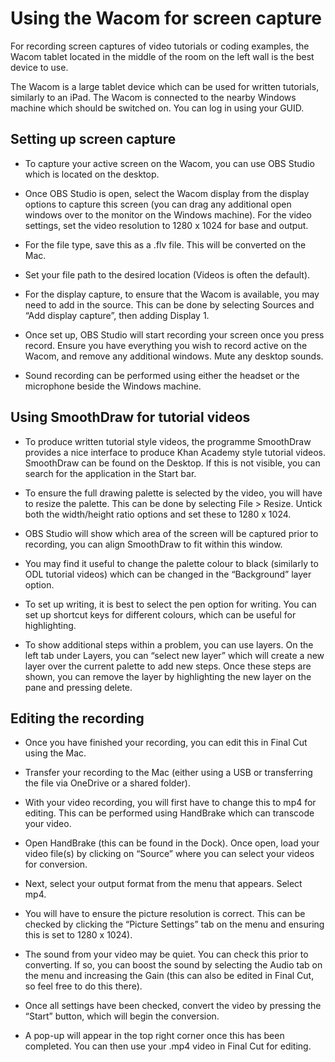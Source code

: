 # Using the Wacom for screen capture

For recording screen captures of video tutorials or coding examples, the Wacom tablet located in the middle of the room on the left wall is the best device to use. 

The Wacom is a large tablet device which can be used for written tutorials, similarly to an iPad. The Wacom is connected to the nearby Windows machine which should be switched on. You can log in using your GUID. 

## Setting up screen capture

- To capture your active screen on the Wacom, you can use OBS Studio which is located on the desktop. 

- Once OBS Studio is open, select the Wacom display from the display options to capture this screen (you can drag any additional open windows over to the monitor on the Windows machine). For the video settings, set the video resolution to 1280 x 1024 for base and output. 

- For the file type, save this as a .flv file. This will be converted on the Mac.

- Set your file path to the desired location (Videos is often the default).

- For the display capture, to ensure that the Wacom is available, you may need to add in the source. This can be done by selecting Sources and "Add display capture", then adding Display 1. 

- Once set up, OBS Studio will start recording your screen once you press record. Ensure you have everything you wish to record active on the Wacom, and remove any additional windows. Mute any desktop sounds.

- Sound recording can be performed using either the headset or the microphone beside the Windows machine. 


## Using SmoothDraw for tutorial videos

- To produce written tutorial style videos, the programme SmoothDraw provides a nice interface to produce Khan Academy style tutorial videos. SmoothDraw can be found on the Desktop. If this is not visible, you can search for the application in the Start bar. 

- To ensure the full drawing palette is selected by the video, you will have to resize the palette. This can be done by selecting File > Resize. Untick both the width/height ratio options and set these to 1280 x 1024. 
- OBS Studio will show which area of the screen will be captured prior to recording, you can align SmoothDraw to fit within this window. 

- You may find it useful to change the palette colour to black (similarly to ODL tutorial videos) which can be changed in the "Background" layer option. 

- To set up writing, it is best to select the pen option for writing. You can set up shortcut keys for different colours, which can be useful for highlighting. 

- To show additional steps within a problem, you can use layers. On the left tab under Layers, you can "select new layer" which will create a new layer over the current palette to add new steps. Once these steps are shown, you can remove the layer by highlighting the new layer on the pane and pressing delete. 


## Editing the recording

- Once you have finished your recording, you can edit this in Final Cut using the Mac. 

- Transfer your recording to the Mac (either using a USB or transferring the file via OneDrive or a shared folder).

- With your video recording, you will first have to change this to mp4 for editing. This can be performed using HandBrake which can transcode your video. 

- Open HandBrake (this can be found in the Dock). Once open, load your video file(s) by clicking on "Source" where you can select your videos for conversion. 

- Next, select your output format from the menu that appears. Select mp4. 

- You will have to ensure the picture resolution is correct. This can be checked by clicking the "Picture Settings" tab on the menu and ensuring this is set to 1280 x 1024). 

- The sound from your video may be quiet. You can check this prior to converting. If so, you can boost the sound by selecting the Audio tab on the menu and increasing the Gain (this can also be edited in Final Cut, so feel free to do this there).

- Once all settings have been checked, convert the video by pressing the "Start" button, which will begin the conversion. 

- A pop-up will appear in the top right corner once this has been completed. You can then use your .mp4 video in Final Cut for editing.
